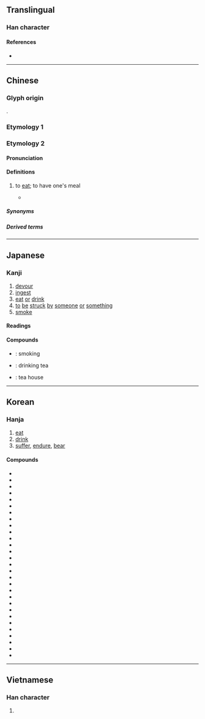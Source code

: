 {{also|吃}}
{{character info/new}}
{{character info|0x2F848}}
==Translingual==

===Han character===
{{Han char|rn=30|rad=口|as=09|sn=12|four=67034|canj=RQHK|ids=⿰口契}}

====References====
* {{Han ref|kx=0200.190|dkj=03987|dj=0422.030|hdz=10648.070|uh=55AB|ud=21931|bh=B3F0|bd=46064}}

----

==Chinese==

===Glyph origin===
{{Han etym}}
{{Han compound|口|契|ls=psc|c1=s|c2=p|t1=mouth}}.

===Etymology 1===
{{zh-see|吃|v|to eat}}

===Etymology 2===
{{zh-forms|alt=吔}}
{{rfe|zh|dialectal variant of etymology 1?}}

====Pronunciation====
{{zh-pron
|c=jaak3
|cat=v
}}

====Definitions====
{{zh-hanzi}}

# {{lb|zh|dialectal Cantonese}} to [[eat]]; to have one's meal
#: {{zh-x|喫飯|to eat a meal|C}}
#: {{zh-x|喫屎 呀 你！|'''Eat''' shit!|C}}
#* {{quote-song|lang=zh|year=1978|lyricist={{w2|zh|許冠傑}}, {{w2|zh|黎彼得}}|composer=|title={{lang|zh|應該要自愛}}|album={{w2|zh|賣身契 (許冠傑專輯)|賣身契}}|url=|artist={{lang|zh|許冠傑}}}}
#*: {{zh-x|誰 願意 將來 餐 餐 喫 白菜|Who wishes to '''eat''' cabbage every meal for the rest of their life?|C}}

=====Synonyms=====
{{zh-dial|吃}}

=====Derived terms=====
{{zh-der|喫飯|喫屎|喫蕉}}

----

==Japanese==

===Kanji===
{{ja-kanji|grade=c|rs=口09}}

# [[devour]]
# [[ingest]]
# [[eat]] [[or]] [[drink]]
# [[to]] [[be]] [[struck]] [[by]] [[someone]] [[or]] [[something]]
# [[smoke]]

====Readings====
{{ja-readings
|goon=きゃく, け
|kanon=かい, けき
|kanyoon=きつ
|kun=く-う, の-む
}}

====Compounds====
* {{ja-r|喫煙|きつえん}}: smoking
* {{ja-r|喫茶|きっさ}}: drinking tea
* {{ja-r|喫茶店|きっさてん}}: tea house

----

==Korean==

===Hanja===
{{ko-hanja|hangeul=끽}}

# [[eat]]
# [[drink]]
# [[suffer]], [[endure]], [[bear]]

====Compounds====
{{der-top3|Compounds}}
* {{ko-l|금끽연|禁喫煙}}
* {{ko-l|끽겁|喫怯}}
* {{ko-l|끽겁|喫㥘}}
* {{ko-l|끽경|喫驚}}
* {{ko-l|끽고|喫苦}}
* {{ko-l|끽관사|喫官司}}
* {{ko-l|끽긴|喫緊}}
* {{ko-l|끽긴사|喫緊事}}
* {{ko-l|끽다|喫茶}}
* {{ko-l|끽다점|喫茶店}}
* {{ko-l|끽반|喫飯}}
* {{ko-l|끽반처|喫飯處}}
* {{ko-l|끽수|喫水}}
* {{ko-l|끽연|喫煙}}
* {{ko-l|끽연실|喫煙室}}
* {{ko-l|끽잔|喫殘}}
* {{ko-l|끽주|喫酒}}
* {{ko-l|끽착|喫着}}
* {{ko-l|끽착부진|喫着不盡}}
* {{ko-l|끽파|喫破}}
* {{ko-l|끽포락치|喫泡落齒}}
* {{ko-l|끽휴|喫虧}}
* {{ko-l|돈끽|頓喫}}
* {{ko-l|만끽|滿喫}}
* {{ko-l|매끽|賣喫}}
* {{ko-l|몰끽|沒喫}}
* {{ko-l|병끽|賆喫}}
* {{ko-l|수끽|受喫}}
* {{ko-l|포끽|飽喫}}
{{der-bottom}}


----

==Vietnamese==

===Han character===
{{vi-hantu|[[khịt]], [[khế]], [[khịa]], [[khiết]], [[ngật]]|rs=口09}}

# {{defn|lang=vi|sort=口09}}